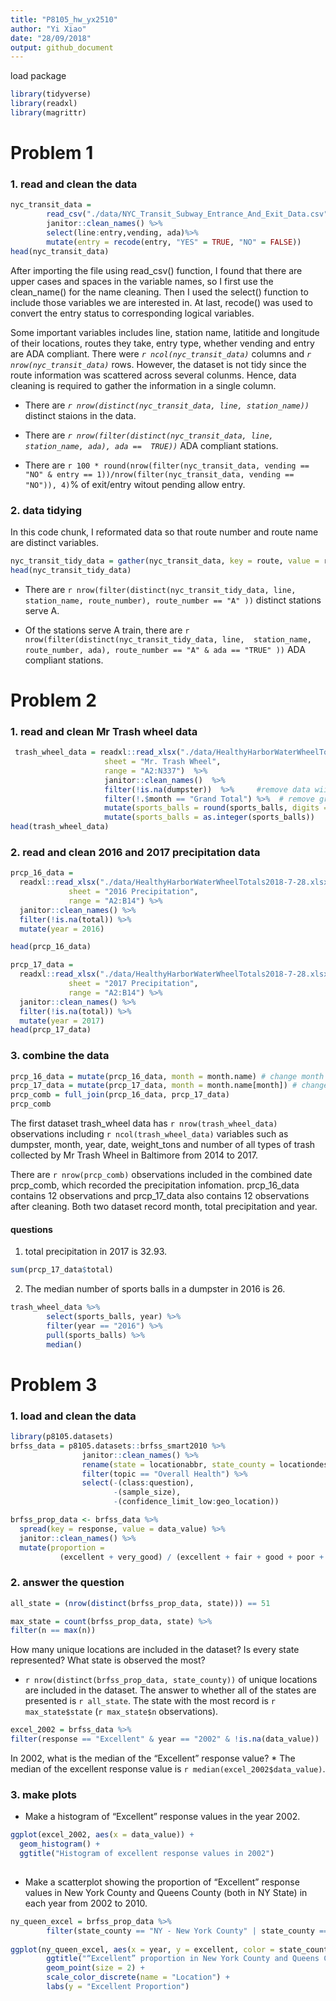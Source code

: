 ```yaml
---
title: "P8105_hw_yx2510"
author: "Yi Xiao"
date: "28/09/2018"
output: github_document
---
```

load package
```r
library(tidyverse)
library(readxl)
library(magrittr)
```

# Problem 1

### 1. read and clean the data
```r
nyc_transit_data =
        read_csv("./data/NYC_Transit_Subway_Entrance_And_Exit_Data.csv") %>%
        janitor::clean_names() %>%
        select(line:entry,vending, ada)%>%
        mutate(entry = recode(entry, "YES" = TRUE, "NO" = FALSE))
head(nyc_transit_data)
```
After importing the file using read_csv() function, I found that there are upper cases and spaces in the variable names, so I first use the clean_name() for the name cleaning. Then I used the select() function to include those variables we are interested in. At last, recode() was used to convert the entry status to corresponding logical variables. 

Some important variables includes line, station name, latitide and longitude of their locations, routes they take, entry type, whether vending and entry are ADA compliant. There were *`r ncol(nyc_transit_data)`* columns and *`r nrow(nyc_transit_data)`* rows. However, the dataset is not tidy since the route information was scattered across several colunms. Hence, data cleaning is required to gather the information in a single column.

* There are *`r nrow(distinct(nyc_transit_data, line, station_name))`* distinct staions in the data.

* There are *`r nrow(filter(distinct(nyc_transit_data, line, station_name, ada), ada ==  TRUE))`* ADA compliant stations.

* There are `r 100 * round(nrow(filter(nyc_transit_data, vending == "NO" & entry == 1))/nrow(filter(nyc_transit_data, vending == "NO")), 4)`% of exit/entry
witout pending allow entry.

### 2. data tidying 
In this code chunk, I reformated data so that route number and route name are distinct variables.
```r
nyc_transit_tidy_data = gather(nyc_transit_data, key = route, value = route_number, route1: route11)
head(nyc_transit_tidy_data)
```
* There are `r nrow(filter(distinct(nyc_transit_tidy_data, line, station_name, route_number), route_number == "A" ))` 
distinct stations serve A.

* Of the stations serve A train, there are `r nrow(filter(distinct(nyc_transit_tidy_data, line, 
station_name, route_number, ada), route_number == "A" & ada == "TRUE" ))` ADA compliant stations.

# Problem 2

### 1. read and clean Mr Trash wheel data
```r
 trash_wheel_data = readxl::read_xlsx("./data/HealthyHarborWaterWheelTotals2018-7-28.xlsx", 
                     sheet = "Mr. Trash Wheel", 
                     range = "A2:N337")  %>%
                     janitor::clean_names()  %>%
                     filter(!is.na(dumpster))  %>%     #remove data wiithout dumpster
                     filter(!.$month == "Grand Total") %>%  # remove grand toal 
                     mutate(sports_balls = round(sports_balls, digits = 0)) %>% 
                     mutate(sports_balls = as.integer(sports_balls))
head(trash_wheel_data)

```
### 2. read and clean 2016 and 2017 precipitation data
```r
prcp_16_data =
  readxl::read_xlsx("./data/HealthyHarborWaterWheelTotals2018-7-28.xlsx", 
             sheet = "2016 Precipitation", 
             range = "A2:B14") %>%
  janitor::clean_names() %>%
  filter(!is.na(total)) %>% 
  mutate(year = 2016)

head(prcp_16_data)

prcp_17_data =
  readxl::read_xlsx("./data/HealthyHarborWaterWheelTotals2018-7-28.xlsx", 
             sheet = "2017 Precipitation", 
             range = "A2:B14") %>%
  janitor::clean_names() %>%
  filter(!is.na(total)) %>% 
  mutate(year = 2017)
head(prcp_17_data)
```


### 3. combine the data
```r
prcp_16_data = mutate(prcp_16_data, month = month.name) # change month 
prcp_17_data = mutate(prcp_17_data, month = month.name[month]) # change month
prcp_comb = full_join(prcp_16_data, prcp_17_data)
prcp_comb
```
The first dataset trash_wheel data has `r nrow(trash_wheel_data)` observations including `r ncol(trash_wheel_data)` variables such as dumpster, month, year, date, weight_tons and number of all types of trash collected by Mr Trash Wheel in Baltimore from 2014 to 2017. 

There are `r nrow(prcp_comb)` observations included in the combined date prcp_comb, which recorded the precipitation infomation. prcp_16_data contains 12 observations and prcp_17_data also contains 12 observations after cleaning. Both two dataset record month, total precipitation and year.

#### questions
1. total precipitation in 2017 is 32.93.
```r
sum(prcp_17_data$total)
```

2. The median number of sports balls in a dumpster in 2016 is 26.
```r
trash_wheel_data %>%
        select(sports_balls, year) %>%
        filter(year == "2016") %>%
        pull(sports_balls) %>%
        median()
```



# Problem 3
### 1. load and clean the data

```r
library(p8105.datasets)
brfss_data = p8105.datasets::brfss_smart2010 %>% 
                janitor::clean_names() %>%
                rename(state = locationabbr, state_county = locationdesc) %>%
                filter(topic == "Overall Health") %>%
                select(-(class:question),
                       -(sample_size),
                       -(confidence_limit_low:geo_location))

brfss_prop_data <- brfss_data %>%
  spread(key = response, value = data_value) %>% 
  janitor::clean_names() %>%
  mutate(proportion =  
           (excellent + very_good) / (excellent + fair + good + poor + very_good))


```

### 2. answer the question
```r
all_state = (nrow(distinct(brfss_prop_data, state))) == 51

max_state = count(brfss_prop_data, state) %>%
filter(n == max(n))
```
How many unique locations are included in the dataset? Is every state represented? What state is observed the most?

* `r nrow(distinct(brfss_prop_data, state_county))` of unique locations are included in the dataset. The answer to whether all of the states are presented is `r all_state`. The state with the most record is `r max_state$state` (`r max_state$n` observations).

```r
excel_2002 = brfss_data %>%
filter(response == "Excellent" & year == "2002" & !is.na(data_value))
```


In 2002, what is the median of the “Excellent” response value?
* The median of the excellent response value is `r median(excel_2002$data_value)`.

### 3. make plots
* Make a histogram of “Excellent” response values in the year 2002.
```r
ggplot(excel_2002, aes(x = data_value)) + 
  geom_histogram() +
  ggtitle("Histogram of excellent response values in 2002")
        
```

* Make a scatterplot showing the proportion of “Excellent” response values in New York County and Queens County (both in NY State) in each year from 2002 to 2010.
```r
ny_queen_excel = brfss_prop_data %>%
        filter(state_county == "NY - New York County" | state_county == "NY - Queens County")
                        
ggplot(ny_queen_excel, aes(x = year, y = excellent, color = state_county)) +
        ggtitle("“Excellent” proportion in New York County and Queens County") +
        geom_point(size = 2) +
        scale_color_discrete(name = "Location") +
        labs(y = "Excellent Proportion")

```




